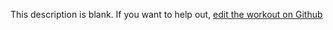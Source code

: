 
  This description is blank. If you want to help out, [edit the workout on Github](https://www.github.com/LiftArcade/exercises/blob/main/exercises/barbell-overhead-squat-description.mdx)